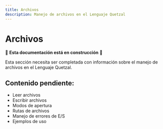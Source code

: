 ```yaml
---
title: Archivos
description: Manejo de archivos en el Lenguaje Quetzal
---
```


# Archivos

🚧 **Esta documentación está en construcción** 🚧

Esta sección necesita ser completada con información sobre el manejo de archivos en el Lenguaje Quetzal.

## Contenido pendiente:
- Leer archivos
- Escribir archivos
- Modos de apertura
- Rutas de archivos
- Manejo de errores de E/S
- Ejemplos de uso
